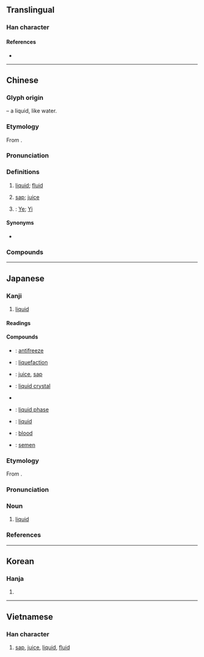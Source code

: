 {{character info}}
==Translingual==

===Han character===
{{Han char|rn=85|rad=水|as=08|sn=11|four=30147|canj=EYOK|ids=⿰氵夜}}

====References====
* {{Han ref|kx=0628.040|dkj=17586|dj=1029.260|hdz=31658.020|uh=6DB2|ud=28082|bh=B247|bd=45639}}

----

==Chinese==
{{zh-forms}}

===Glyph origin===
{{Han etym}}
{{Han compound|水|alt1=氵|t1=water|夜|ls=psc|c1=s|c2=p}} – a liquid, like water.

===Etymology===
From {{inh|zh|sit-pro|*s-rjak||oil; fat; grease}}.

===Pronunciation===
{{zh-pron
|m=液
|m-s=
|c=jik6,jat6
|c_note=jat6 - rare
|c-t=
|g=
|h=pfs=
|j=
|md=ĭk
|mn=sio̍h/xm,zz,tw:e̍k/qz:ia̍k
|mn_note=sio̍h - vernacular; e̍k/ia̍k - literary
|mn-t=siêh8/sioh8/êg8
|mn-t_note=siêh8/sioh8 - vernacular; êg8 - literary
|w=
|x=
|mc=y
|oc=y
|cat=n,pn
}}

===Definitions===
{{zh-hanzi}}

# [[liquid]]; [[fluid]]
#: {{zh-x|體液|bodily fluid}}
# [[sap]]; [[juice]]
# {{surname|zh}}: [[Ye]]; [[Yi]]

====Synonyms====
* {{s|liquid}}
{{zh-syn-saurus|液體}}

===Compounds===
{{zh-der|舒心口服液|心通口服液|液化|液晶|液態|液體|液壓機|浴液|乳濁液|人工血液|便液|修正液|唾液|唾液腺|固定液|土質液化|培養液|太液|太液池|尿液|尿液篩檢|懸液劑|懸濁液|毒液|氣態溶液|水樣液|水狀液|汗液|津液|消化液|液化瓦斯|液壓|液態氧|液態溶液|液晶窗|液材|液果|液泡|液泡膜|液胞|液雨|液體瓦斯|淋巴液|淚液|淫液|湯液|溶液|滑液|滴液|漿液|濾液|瀝液|玉液|玉液瓊漿|玻璃液|瑤池玉液|瓊漿玉液|瓊漿金液|真溶液|移液管|精液|組織液|胃液|胰液|脺液|腦液|腸液|膣液|血液|血液凝固|血液循環|血液檢驗|輸液|金波玉液|雲液|靈液|顯像液|飽和溶液|體液|黏液|液氨|液氧}}

{{zh-cat|Advanced}}

----

==Japanese==

===Kanji===
{{ja-kanji|grade=5|rs=水08}}

# [[liquid]]

====Readings====
{{ja-readings
|goon=やく
|kanon=えき
|kun=しる-
}}

====Compounds====
{{der-top|Compounds}}
* {{ja-r|不凍%液|ふとう%えき}}: [[antifreeze]]
* {{ja-r|液%化|えき%か}}: [[liquefaction]]
* {{ja-r|液%汁|えき%じゅう}}: [[juice]], [[sap]]
* {{ja-r|液%晶|えき%しょう}}: [[liquid crystal]]
* {{ja-r|液%状|えき%じょう}}
* {{ja-r|液%相|えき%そう}}: [[liquid phase]]
* {{ja-r|液%体|えき%たい}}: [[liquid]]
* {{ja-r|血%液|けつ%えき}}: [[blood]]
* {{ja-r|精%液|せい%えき}}: [[semen]]
{{der-bottom}}

===Etymology===
{{ja-kanjitab|えき|yomi=o}}
From {{bor|ja|ltc|-|sort=えき}} {{m|zh|液|tr=yek||liquid}}.

===Pronunciation===
{{ja-pron|yomi=kanon|えき|acc=1|acc_ref=DJR,NHK}}

===Noun===
{{ja-noun|えき}}

# [[liquid]]

===References===
<references/>

----

==Korean==

===Hanja===
{{ko-hanja|진|액}}

# {{hanja form of|액|[[liquid]]}}

----

==Vietnamese==

===Han character===
{{vi-readings|reading=giá, dịch, nhịch|rs=水08}}

# [[sap]], [[juice]], [[liquid]], [[fluid]]